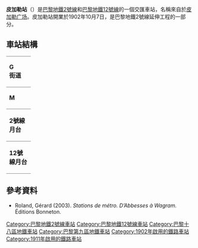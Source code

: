 {{expand|time=2016-02-25T06:22:45+00:00}}
{{no footnotes|time=2016-02-25T06:22:45+00:00}}
{{Infobox station
| name                = Pigalle
| symbol_location     = paris
| symbol              = m
| symbol2             = 
| type                = [[巴黎地鐵|巴黎地鐵]]車站  
| image               = [[File:Station-Pigalle.jpg|275px]]
| alt                 = 
| caption             = 
| other_name          = 
| address             = 16, boul. de Clichy<br />26, boul. de Clichy<br />[[巴黎18區|巴黎18區]]
| borough             = [[法蘭西島|法蘭西島]]
| country             = 法國
| iso_region          = FR_scale:2000
| coordinates_display = title
| coordinates_format  = dms
| latd  = 48.882255| latm  = | lats  = | latNS  = 
| longd = 2.337573| longm = | longs = | longEW = 
| coordinates         = 
| owned               = [[RATP|RATP]]
| operator            = [[RATP|RATP]]
| line                = 
| disabled            = 
| zone                = 1
| opened              = [[File:Paris_m_2_jms.svg|15px]] {{start date|1902|10|07}}<br />[[File:Paris_Metro_12.svg|15px]] {{start date|1911|04|08}}
| closed              = <!-- {{End date|YYYY|MM|DD|df=y}} -->
| services            = 
| map_type            = 
}}
'''皮加勒站'''（{{lang-fr|Pigalle}}）是[[巴黎地鐵2號線|巴黎地鐵2號線]]和[[巴黎地鐵12號線|巴黎地鐵12號線]]的一個交匯車站，名稱來自於[[皮加勒广场|皮加勒广场]]。皮加勒站開業於1902年10月7日，是巴黎地鐵2號線延伸工程的一部分。

== 車站結構 ==
{| border=0 cellspacing=0 cellpadding=3
|style="border-bottom:solid 1px gray;border-top:solid 1px gray;" width=50 valign=top|'''G<br>街道'''
|-
|style="border-bottom:solid 1px gray;border-top:solid 1px gray;" valign=top|'''M'''
|style="border-top:solid 1px gray;border-bottom:solid 1px gray;" width=100 valign=top|月台連接夾層
|-
|style="border-bottom:solid 1px gray;" rowspan=4 valign=top|'''2號線月台'''
|style="border-top:solid 1px gray;border-right:solid 2px black;border-left:solid 2px black;border-bottom:solid 2px black;" colspan=2|<center><small>[[側式月台|側式月台]]，右側開門</small></center>
|-
|style="border-bottom:solid 1px gray;" width=100|{{color|#{{PM color|2}}|'''1'''}}號月台
|style="border-bottom:solid 1px gray;" width=400|{{arrow|L}} [[File:Metro-M.svg|16x16px]][[File:Paris_m_2_jms.svg|16x16px]]往[[王妃門站|王妃門]]<small>（[[白色站|白色]]）</small>
|-
|{{color|#{{PM color|2}}|'''2'''}}號月台
|{{arrow|R}} [[File:Metro-M.svg|16x16px]][[File:Paris_m_2_jms.svg|16x16px]]往[[民族廣場站_(巴黎地鐵)|民族廣場]]<small>（[[安特衛普站_(巴黎地鐵)|安特衛普]]）</small>
|-
|style="border-top:solid 2px black;border-right:solid 2px black;border-left:solid 2px black;border-bottom:solid 1px gray;" colspan=2|<center><small>[[側式月台|側式月台]]，右側開門</small></center>
|-
|style="border-bottom:solid 1px gray;" width=50 rowspan=4 valign=top|'''12號線月台'''
|style="border-top:solid 1px gray;border-right:solid 2px black;border-left:solid 2px black;border-bottom:solid 2px black;" colspan=2|<center><small>[[側式月台|側式月台]]，右側開門</small></center>
|-
|style="border-bottom:solid 1px gray;" width=100|{{color|#{{PM color|12}}|'''2'''}}號月台
|style="border-bottom:solid 1px gray;" width=400|{{arrow|L}} [[File:Metro-M.svg|16x16px]][[File:Paris_Metro_12.svg|16x16px]] 往[[伊西市政府站|伊西市政府]]<small>（[[聖喬治站_(巴黎地鐵)|聖喬治]]）</small>
|-
|{{color|#{{PM color|12}}|'''1'''}}號月台
|{{arrow|R}} [[File:Metro-M.svg|16x16px]][[File:Paris_Metro_12.svg|16x16px]] 往[[奧貝維埃市政府站|奧貝維埃市政府]]<small>（[[阿貝斯站|阿貝斯]]）</small>
|-
|style="border-top:solid 2px black;border-right:solid 2px black;border-left:solid 2px black;border-bottom:solid 1px gray;" colspan=2|<center><small>[[側式月台|側式月台]]，右側開門</center>
|}
{{Commons category|Pigalle (Paris Metro)}}

==參考資料==
*Roland, Gérard (2003). ''Stations de métro. D’Abbesses à Wagram.'' Éditions Bonneton.

{{巴黎地鐵2號線}}
{{巴黎地鐵12號線}}
{{DEFAULTSORT:Pigalle}}
[[Category:巴黎地鐵2號線車站|Category:巴黎地鐵2號線車站]]
[[Category:巴黎地鐵12號線車站|Category:巴黎地鐵12號線車站]]
[[Category:巴黎十八區地鐵車站|Category:巴黎十八區地鐵車站]]
[[Category:巴黎第九區地鐵車站|Category:巴黎第九區地鐵車站]]
[[Category:1902年啟用的鐵路車站|Category:1902年啟用的鐵路車站]]
[[Category:1911年啟用的鐵路車站|Category:1911年啟用的鐵路車站]]